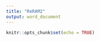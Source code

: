 ```yaml
---
title: "ReRAM2"
output: word_document
---
```


```r
knitr::opts_chunk$set(echo = TRUE)
```

